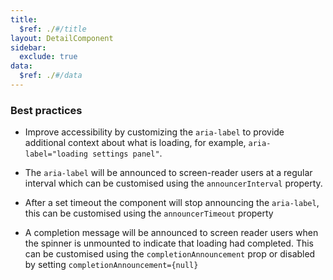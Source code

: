 ```yaml
---
title:
  $ref: ./#/title
layout: DetailComponent
sidebar:
  exclude: true
data:
  $ref: ./#/data
---
```


### Best practices

- Improve accessibility by customizing the `aria-label` to provide additional context about what is loading, for example, `aria-label="loading settings panel"`.

- The `aria-label` will be announced to screen-reader users at a regular interval which can be customised using the `announcerInterval` property.

- After a set timeout the component will stop announcing the `aria-label`, this can be customised using the `announcerTimeout` property

- A completion message will be announced to screen reader users when the spinner is unmounted to indicate that loading had completed. This can be customised using the `completionAnnouncement` prop or disabled by setting `completionAnnouncement={null}`
